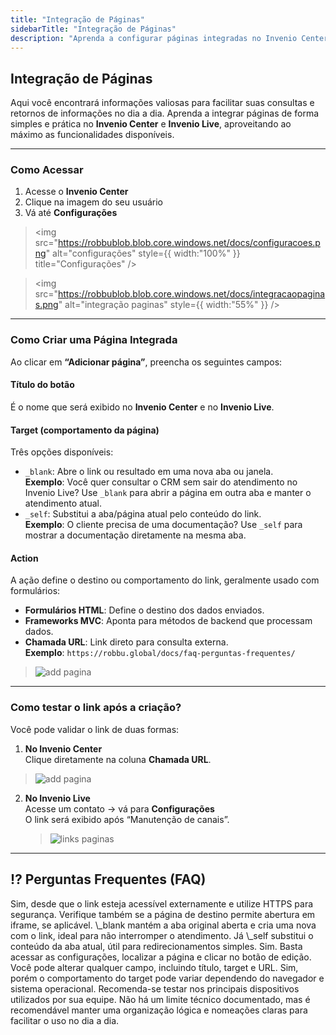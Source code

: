 ```yaml
---
title: "Integração de Páginas"
sidebarTitle: "Integração de Páginas"
description: "Aprenda a configurar páginas integradas no Invenio Center e Live, utilizando links, targets e ações para melhorar seus atendimentos."
---
```


##  Integração de Páginas

Aqui você encontrará informações valiosas para facilitar suas consultas e retornos de informações no dia a dia. Aprenda a integrar páginas de forma simples e prática no **Invenio Center** e **Invenio Live**, aproveitando ao máximo as funcionalidades disponíveis.

---

###  Como Acessar

1. Acesse o **Invenio Center**
2. Clique na imagem do seu usuário
3. Vá até **Configurações**

> <img
>   src="https://robbublob.blob.core.windows.net/docs/configuracoes.png"
>   alt="configurações"
>   style={{ width:"100%" }}
>   title="Configurações"
> />

> <img
>   src="https://robbublob.blob.core.windows.net/docs/integracaopaginas.png"
>   alt="integração paginas"
>   style={{ width:"55%" }}
> />

---

###  Como Criar uma Página Integrada

Ao clicar em **“Adicionar página”**, preencha os seguintes campos:

####  Título do botão

É o nome que será exibido no **Invenio Center** e no **Invenio Live**.

####  Target (comportamento da página)

Três opções disponíveis:

- `_blank`: Abre o link ou resultado em uma nova aba ou janela.\
  **Exemplo**: Você quer consultar o CRM sem sair do atendimento no Invenio Live? Use `_blank` para abrir a página em outra aba e manter o atendimento atual.
- `_self`: Substitui a aba/página atual pelo conteúdo do link.\
  **Exemplo**: O cliente precisa de uma documentação? Use `_self` para mostrar a documentação diretamente na mesma aba.

####  Action

A ação define o destino ou comportamento do link, geralmente usado com formulários:

- **Formulários HTML**: Define o destino dos dados enviados.
- **Frameworks MVC**: Aponta para métodos de backend que processam dados.
- **Chamada URL**: Link direto para consulta externa.\
  **Exemplo**: `https://robbu.global/docs/faq-perguntas-frequentes/`
> ![add pagina](https://robbublob.blob.core.windows.net/docs/addpagina.png)
---

###  Como testar o link após a criação?

Você pode validar o link de duas formas:

1. **No Invenio Center**\
   Clique diretamente na coluna **Chamada URL**.

> ![add pagina](https://robbublob.blob.core.windows.net/docs/minhapagina.png)

2. **No Invenio Live**\
   Acesse um contato → vá para **Configurações**\
   O link será exibido após “Manutenção de canais”.

   > ![links paginas](https://robbublob.blob.core.windows.net/docs/linkspaginas.png)

---

## ⁉️ Perguntas Frequentes (FAQ)

<AccordionGroup>
  <Accordion title="Posso usar qualquer link na integração de páginas?">
    Sim, desde que o link esteja acessível externamente e utilize HTTPS para segurança. Verifique também se a página de destino permite abertura em iframe, se aplicável.
  </Accordion>
  <Accordion title="Qual a diferença prática entre _blank e _self?">
    \_blank mantém a aba original aberta e cria uma nova com o link, ideal para não interromper o atendimento. Já \_self substitui o conteúdo da aba atual, útil para redirecionamentos simples.
  </Accordion>
  <Accordion title="É possível editar uma página integrada após a criação?">
    Sim. Basta acessar as configurações, localizar a página e clicar no botão de edição. Você pode alterar qualquer campo, incluindo título, target e URL.
  </Accordion>
  <Accordion title="A funcionalidade funciona em dispositivos móveis?">
    Sim, porém o comportamento do target pode variar dependendo do navegador e sistema operacional. Recomenda-se testar nos principais dispositivos utilizados por sua equipe.
  </Accordion>
  <Accordion title="Quantas páginas posso integrar no ambiente?">
    Não há um limite técnico documentado, mas é recomendável manter uma organização lógica e nomeações claras para facilitar o uso no dia a dia.
  </Accordion>
</AccordionGroup>